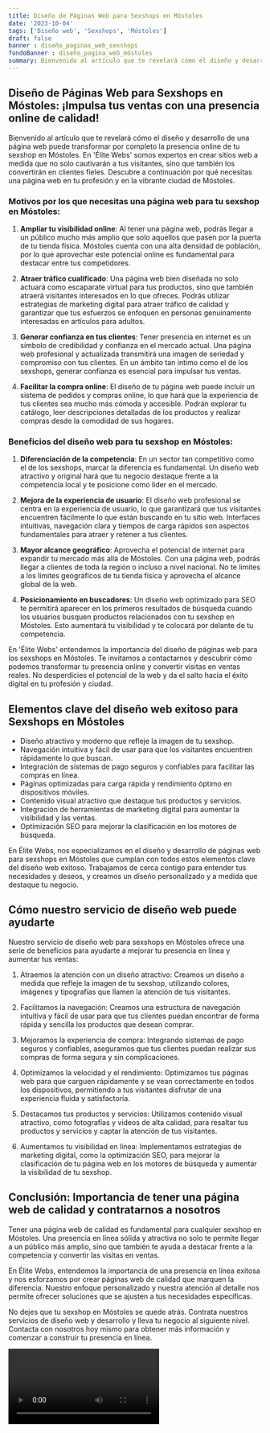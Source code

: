 ```yaml
---
title: Diseño de Páginas Web para Sexshops en Móstoles
date: '2023-10-04'
tags: ['Diseño web', 'Sexshops', 'Móstoles']
draft: false
banner : diseño_paginas_web_sexshops
fondoBanner : diseño_pagina_web_móstoles
summary: Bienvenido al artículo que te revelará cómo el diseño y desarrollo de una página web puede transformar por completo la presencia online de tu sexshop en Móstoles. En 'Élite Webs' somos expertos en crear sitios web a medida que no solo cautivarán a tus visitantes, sino que también los convertirán en clientes fieles. Descubre a continuación por qué necesitas una página web en tu profesión y en la vibrante ciudad de Móstoles.
---
```


## Diseño de Páginas Web para Sexshops en Móstoles: ¡Impulsa tus ventas con una presencia online de calidad!

Bienvenido al artículo que te revelará cómo el diseño y desarrollo de una página web puede transformar por completo la presencia online de tu sexshop en Móstoles. En 'Élite Webs' somos expertos en crear sitios web a medida que no solo cautivarán a tus visitantes, sino que también los convertirán en clientes fieles. Descubre a continuación por qué necesitas una página web en tu profesión y en la vibrante ciudad de Móstoles.

### Motivos por los que necesitas una página web para tu sexshop en Móstoles:

1. **Ampliar tu visibilidad online**: Al tener una página web, podrás llegar a un público mucho más amplio que solo aquellos que pasen por la puerta de tu tienda física. Móstoles cuenta con una alta densidad de población, por lo que aprovechar este potencial online es fundamental para destacar entre tus competidores.

2. **Atraer tráfico cualificado**: Una página web bien diseñada no solo actuará como escaparate virtual para tus productos, sino que también atraerá visitantes interesados en lo que ofreces. Podrás utilizar estrategias de marketing digital para atraer tráfico de calidad y garantizar que tus esfuerzos se enfoquen en personas genuinamente interesadas en artículos para adultos.

3. **Generar confianza en tus clientes**: Tener presencia en internet es un símbolo de credibilidad y confianza en el mercado actual. Una página web profesional y actualizada transmitirá una imagen de seriedad y compromiso con tus clientes. En un ámbito tan íntimo como el de los sexshops, generar confianza es esencial para impulsar tus ventas.

4. **Facilitar la compra online**: El diseño de tu página web puede incluir un sistema de pedidos y compras online, lo que hará que la experiencia de tus clientes sea mucho más cómoda y accesible. Podrán explorar tu catálogo, leer descripciones detalladas de los productos y realizar compras desde la comodidad de sus hogares.

### Beneficios del diseño web para tu sexshop en Móstoles:

1. **Diferenciación de la competencia**: En un sector tan competitivo como el de los sexshops, marcar la diferencia es fundamental. Un diseño web atractivo y original hará que tu negocio destaque frente a la competencia local y te posicione como líder en el mercado.

2. **Mejora de la experiencia de usuario**: El diseño web profesional se centra en la experiencia de usuario, lo que garantizará que tus visitantes encuentren fácilmente lo que están buscando en tu sitio web. Interfaces intuitivas, navegación clara y tiempos de carga rápidos son aspectos fundamentales para atraer y retener a tus clientes.

3. **Mayor alcance geográfico**: Aprovecha el potencial de internet para expandir tu mercado más allá de Móstoles. Con una página web, podrás llegar a clientes de toda la región o incluso a nivel nacional. No te limites a los límites geográficos de tu tienda física y aprovecha el alcance global de la web.

4. **Posicionamiento en buscadores**: Un diseño web optimizado para SEO te permitirá aparecer en los primeros resultados de búsqueda cuando los usuarios busquen productos relacionados con tu sexshop en Móstoles. Esto aumentará tu visibilidad y te colocará por delante de tu competencia.

En 'Élite Webs' entendemos la importancia del diseño de páginas web para los sexshops en Móstoles. Te invitamos a contactarnos y descubrir cómo podemos transformar tu presencia online y convertir visitas en ventas reales. No desperdicies el potencial de la web y da el salto hacia el éxito digital en tu profesión y ciudad.

<GifSeo />

<Cta />

## Elementos clave del diseño web exitoso para Sexshops en Móstoles

- Diseño atractivo y moderno que refleje la imagen de tu sexshop.
- Navegación intuitiva y fácil de usar para que los visitantes encuentren rápidamente lo que buscan.
- Integración de sistemas de pago seguros y confiables para facilitar las compras en línea.
- Páginas optimizadas para carga rápida y rendimiento óptimo en dispositivos móviles.
- Contenido visual atractivo que destaque tus productos y servicios.
- Integración de herramientas de marketing digital para aumentar la visibilidad y las ventas.
- Optimización SEO para mejorar la clasificación en los motores de búsqueda.

En Élite Webs, nos especializamos en el diseño y desarrollo de páginas web para sexshops en Móstoles que cumplan con todos estos elementos clave del diseño web exitoso. Trabajamos de cerca contigo para entender tus necesidades y deseos, y creamos un diseño personalizado y a medida que destaque tu negocio.

## Cómo nuestro servicio de diseño web puede ayudarte

Nuestro servicio de diseño web para sexshops en Móstoles ofrece una serie de beneficios para ayudarte a mejorar tu presencia en línea y aumentar tus ventas:

1. Atraemos la atención con un diseño atractivo: Creamos un diseño a medida que refleje la imagen de tu sexshop, utilizando colores, imágenes y tipografías que llamen la atención de tus visitantes.

2. Facilitamos la navegación: Creamos una estructura de navegación intuitiva y fácil de usar para que tus clientes puedan encontrar de forma rápida y sencilla los productos que desean comprar.

3. Mejoramos la experiencia de compra: Integrando sistemas de pago seguros y confiables, aseguramos que tus clientes puedan realizar sus compras de forma segura y sin complicaciones.

4. Optimizamos la velocidad y el rendimiento: Optimizamos tus páginas web para que carguen rápidamente y se vean correctamente en todos los dispositivos, permitiendo a tus visitantes disfrutar de una experiencia fluida y satisfactoria.

5. Destacamos tus productos y servicios: Utilizamos contenido visual atractivo, como fotografías y videos de alta calidad, para resaltar tus productos y servicios y captar la atención de tus visitantes.

6. Aumentamos tu visibilidad en línea: Implementamos estrategias de marketing digital, como la optimización SEO, para mejorar la clasificación de tu página web en los motores de búsqueda y aumentar la visibilidad de tu sexshop.

## Conclusión: Importancia de tener una página web de calidad y contratarnos a nosotros

Tener una página web de calidad es fundamental para cualquier sexshop en Móstoles. Una presencia en línea sólida y atractiva no solo te permite llegar a un público más amplio, sino que también te ayuda a destacar frente a la competencia y convertir las visitas en ventas.

En Élite Webs, entendemos la importancia de una presencia en línea exitosa y nos esforzamos por crear páginas web de calidad que marquen la diferencia. Nuestro enfoque personalizado y nuestra atención al detalle nos permite ofrecer soluciones que se ajusten a tus necesidades específicas.

No dejes que tu sexshop en Móstoles se quede atrás. Contrata nuestros servicios de diseño web y desarrollo y lleva tu negocio al siguiente nivel. Contacta con nosotros hoy mismo para obtener más información y comenzar a construir tu presencia en línea.

<Video />

<CtaBot job='Sexshops' city='Móstoles'/>

<Gmaps query='Móstoles+españa+maps' />